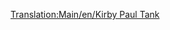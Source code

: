 [[Translation:Main/en/Kirby Paul Tank]]{{en/-}}{{Template:Trains
|Image=[[File:en/Kirbypaultank.png]]
|Cost=£8,203 ($16.462)
|Speed=64 km/h (40 mph)
|Weight=47 t
|Power=300 hp (223 kW)
|Annual=£820 ($1.640)
|Designed=1925
|Lifespan=15
|Capacity=N/A
|Description=The Kirby-Paul Tank is among the engines available when the game starts. It's cheap and has very low speed and power. Upgrade away from these as soon as time and money permit it.
|Real-life=Collett Pannier Tank, most specifically, the [http://en.wikipedia.org/wiki/GWR_5700_Class GWR 5700 Class].
}}